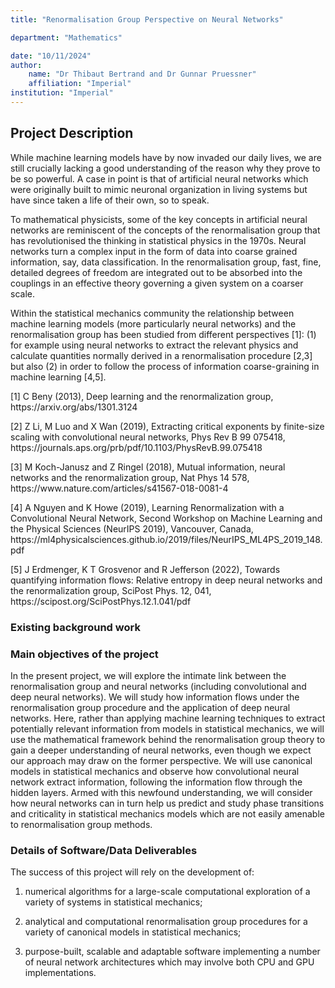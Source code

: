 ```yaml
---
title: "Renormalisation Group Perspective on Neural Networks"

department: "Mathematics"

date: "10/11/2024"
author: 
    name: "Dr Thibaut Bertrand and Dr Gunnar Pruessner"
    affiliation: "Imperial"
institution: "Imperial"
---
```

## Project Description

While machine learning models have by now invaded our daily lives, we
are still crucially lacking a good understanding of the reason why
they prove to be so powerful. A case in point is that of artificial
neural networks which were originally built to mimic neuronal
organization in living systems but have since taken a life of their
own, so to speak.

To mathematical physicists, some of the key concepts in artificial
neural networks are reminiscent of the concepts of the renormalisation
group that has revolutionised the thinking in statistical physics in
the 1970s. Neural networks turn a complex input in the form of data
into coarse grained information, say, data classification. In the
renormalisation group, fast, fine, detailed degrees of freedom are
integrated out to be absorbed into the couplings in an effective
theory governing a given system on a coarser scale.

Within the statistical mechanics community the relationship between
machine learning models (more particularly neural networks) and the
renormalisation group has been studied from different perspectives
[1]: (1) for example using neural networks to extract the relevant
physics and calculate quantities normally derived in a renormalisation
procedure [2,3] but also (2) in order to follow the process of
information coarse-graining in machine learning [4,5].

[1] C Beny (2013), Deep learning and the renormalization group,
https://arxiv.org/abs/1301.3124

[2] Z Li, M Luo and X Wan (2019), Extracting critical exponents by
finite-size scaling with convolutional neural networks, Phys Rev B 99
075418, https://journals.aps.org/prb/pdf/10.1103/PhysRevB.99.075418

[3] M Koch-Janusz and Z Ringel (2018), Mutual information, neural
networks and the renormalization group, Nat Phys 14 578,
https://www.nature.com/articles/s41567-018-0081-4

[4] A Nguyen and K Howe (2019), Learning Renormalization with a
Convolutional Neural Network, Second Workshop on Machine Learning and
the Physical Sciences (NeurIPS 2019), Vancouver, Canada,
https://ml4physicalsciences.github.io/2019/files/NeurIPS_ML4PS_2019_148.pdf

[5] J Erdmenger, K T Grosvenor and R Jefferson (2022), Towards
quantifying information flows: Relative entropy in deep neural
networks and the renormalization group, SciPost Phys. 12, 041,
https://scipost.org/SciPostPhys.12.1.041/pdf

### Existing background work



### Main objectives of the project

In the present project, we will explore the intimate link between the
renormalisation group and neural networks (including convolutional and
deep neural networks). We will study how information flows under the
renormalisation group procedure and the application of deep neural
networks. Here, rather than applying machine learning techniques to
extract potentially relevant information from models in statistical
mechanics, we will use the mathematical framework behind the
renormalisation group theory to gain a deeper understanding of neural
networks, even though we expect our approach may draw on the former
perspective. We will use canonical models in statistical mechanics and
observe how convolutional neural network extract information,
following the information flow through the hidden layers. Armed with
this newfound understanding, we will consider how neural networks can
in turn help us predict and study phase transitions and criticality in
statistical mechanics models which are not easily amenable to
renormalisation group methods.

### Details of Software/Data Deliverables

The success of this project will rely on the development of:


1. numerical algorithms for a large-scale computational exploration of
a variety of systems in statistical mechanics;

2. analytical and computational renormalisation group procedures for a
variety of canonical models in statistical mechanics;

3. purpose-built, scalable and adaptable software implementing a
number of neural network architectures which may involve both CPU and
GPU implementations.
